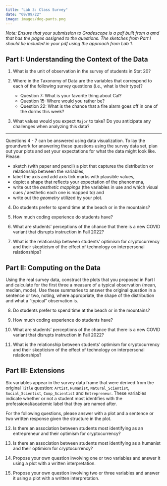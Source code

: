 ```yaml
---
title: "Lab 3: Class Survey"
date: "09/09/22"
image: images/dog-pants.png
---
```


*Note: Ensure that your submission to Gradescope is a pdf built from a qmd that has the pages assigned to the questions. The sketches from Part I should be included in your pdf using the approach from Lab 1.*

## Part I: Understanding the Context of the Data

1. What is the unit of observation in the survey of students in Stat 20?

2. Where in the Taxonomy of Data are the variables that correspond to each of the following survey questions (i.e., what is their type)?
   - Question 7: What is your favorite thing about Cal?
   - Question 15: Where would you rather be?
   - Question 22: What is the chance that a fire alarm goes off in one of the dorms this week? 

3. What values would you expect `Major` to take? Do you anticipate any challenges when analyzing this data?

-----------

Questions 4 - 7 can be answered using data visualization. To lay the groundwork for answering these questions using the survey data set, plan out your plots and set your expectations for what the data might look like. Please:

- sketch (with paper and pencil) a plot that captures the distribution or relationship between the variables,
- label the axis and add axis tick marks with plausible values,
- depict a shape that reflects your expectation of the phenomena,
- write out the *aesthetic mappings* (the variables in use and which visual cues / aesthetic each one is mapped to) and
- write out the *geometry* utilized by your plot.
  
4. Do students prefer to spend time at the beach or in the mountains?

5. How much coding experience do students have?

6. What are students' perceptions of the chance that there is a new COVID variant that disrupts instruction in Fall 2022?

7. What is the relationship between students' optimism for cryptocurrency and their skepticism of the effect of technology on interpersonal relationships?


## Part II: Computing on the Data

Using the real survey data, construct the plots that you proposed in Part I and calculate for the first three a measure of a typical observation (mean, median, mode). Use these summaries to answer the original question in a sentence or two, noting, where appropriate, the shape of the distribution and what a "typical" observation is.

8. Do students prefer to spend time at the beach or in the mountains?

9. How much coding experience do students have?

10. What are students' perceptions of the chance that there is a new COVID variant that disrupts instruction in Fall 2022?

11. What is the relationship between students' optimism for cryptocurrency and their skepticism of the effect of technology on interpersonal relationships?


## Part III: Extensions

Six variables appear in the survey data frame that were derived from the original `Title` question: `Artist`, `Humanist`, `Natural_Scientist`, `Social_Scientist`, `Comp_Scientist` and `Entrepreneur`. These variables indicate whether or not a student most identifies with the professional/academic label that they are named after.

For the following questions, please answer with a plot and a sentence or two written response given the structure in the plot.

12. Is there an association between students most identifying as an entrepreneur and their optimism for cryptocurrency?

13. Is there an association between students most identifying as a humanist and their optimism for cryptocurrency?

14. Propose your own question involving one or two variables and answer it using a plot with a written interpretation.

15. Propose your own question involving two or three variables and answer it using a plot with a written interpretation.
